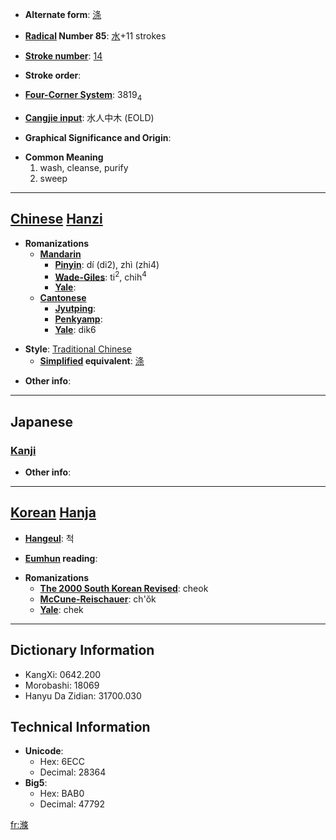 * '''Alternate form''': [[涤]]

* '''[[Wiktionary:Chinese radical index| Radical]] Number 85''': [[Wiktionary:Chinese radical index 水|水]]+11 strokes

* '''[[Wiktionary:Chinese total strokes index|Stroke number]]''': [[Wiktionary:Chinese total strokes index 14|14]]

* '''Stroke order''': 

* '''[[Wiktionary:Chinese four corner index|Four-Corner System]]''': 3819<sub>4</sub>

* '''[[Wiktionary:Chinese Cangjie index|Cangjie input]]''': 水人中木 (EOLD)

* '''Graphical Significance and Origin''': 

* '''Common Meaning'''
*#wash, cleanse, purify
*# sweep


----

== [[Chinese]] [[Hanzi]] ==

* '''Romanizations'''
** '''[[Mandarin]]'''
*** '''[[Pinyin]]''': dí (di2), zhì (zhi4)
*** '''[[Wade-Giles]]''': ti<sup>2</sup>, chih<sup>4</sup>
*** '''[[Yale]]''': 
** '''[[Cantonese]]'''
*** '''[[Jyutping]]''':
*** '''[[Penkyamp]]''': 
*** '''[[Yale]]''': dik6

* '''Style''': [[Traditional Chinese]] 
** '''[[Simplified Chinese|Simplified]] equivalent''': [[涤]]

* '''Other info''': 

----

==Japanese==
===[[Kanji]]===
{{kanji|on readings=[[でき]] (deki), [[じょう]] (jō)|kun readings=[[あらう]] (arau)}}

* '''Other info''':  

----

== [[Korean]] [[Hanja]] ==

* '''[[Hangeul]]''': 척

* '''[[Eumhun]] reading''': 

* '''Romanizations'''
** '''[[The 2000 South Korean Revised Romanization|The 2000 South Korean Revised]]''': cheok
** '''[[McCune-Reischauer]]''': ch'ŏk
** '''[[Yale]]''': chek

----

== Dictionary Information ==

* KangXi: 0642.200
* Morobashi: 18069
* Hanyu Da Zidian: 31700.030

== Technical Information ==

* '''Unicode''':
** Hex: 6ECC
** Decimal: 28364
* '''Big5''':
** Hex: BAB0
** Decimal: 47792

[[fr:滌]]